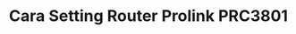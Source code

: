 ---
title: 'Cara Setting Router Prolink PRC3801'
summary: 'Cara Setting Router Prolink PRC3801, bagaimana caranya? simak tutorial ini sampai selesai😉 '
featured: true
author_name: 'Taufik Crisnawan Santoso'
github_username: 'harleydica'
published: '12/16/2023'
topics: ['network']
keywords:
  [
    'tutorial',
    'konfigurasi',
    'jaringan',
    'sija',
    'setting router prolink prc3801',
    'tkj'
  ]
related: []
---